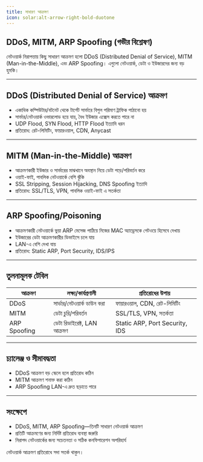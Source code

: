 ```yaml
---
title: সাধারণ আক্রমণ
icon: solar:alt-arrow-right-bold-duotone
---
```


## DDoS, MITM, ARP Spoofing (গভীর বিশ্লেষণ)

নেটওয়ার্ক নিরাপত্তায় কিছু সাধারণ আক্রমণ হলো DDoS (Distributed Denial of Service), MITM (Man-in-the-Middle), এবং ARP Spoofing। এগুলো নেটওয়ার্ক, ডেটা ও ইউজারদের জন্য বড় হুমকি।

---

## DDoS (Distributed Denial of Service) আক্রমণ

- একাধিক কম্পিউটার/বটনেট থেকে টার্গেট সার্ভারে বিপুল পরিমাণ ট্রাফিক পাঠানো হয়
- সার্ভার/নেটওয়ার্ক ওভারলোড হয়ে যায়, বৈধ ইউজার এক্সেস করতে পারে না
- UDP Flood, SYN Flood, HTTP Flood ইত্যাদি ধরন
- প্রতিরোধ: রেট-লিমিটিং, ফায়ারওয়াল, CDN, Anycast

---

## MITM (Man-in-the-Middle) আক্রমণ

- আক্রমণকারী ইউজার ও সার্ভারের মাঝখানে অবস্থান নিয়ে ডেটা পড়ে/পরিবর্তন করে
- ওয়াই-ফাই, পাবলিক নেটওয়ার্কে বেশি ঝুঁকি
- SSL Stripping, Session Hijacking, DNS Spoofing ইত্যাদি
- প্রতিরোধ: SSL/TLS, VPN, পাবলিক ওয়াই-ফাই এ সতর্কতা

---

## ARP Spoofing/Poisoning

- আক্রমণকারী নেটওয়ার্কে ভুয়া ARP মেসেজ পাঠিয়ে নিজের MAC অ্যাড্রেসকে গেটওয়ে হিসেবে দেখায়
- ইউজারের ডেটা আক্রমণকারীর ডিভাইসে চলে যায়
- LAN-এ বেশি দেখা যায়
- প্রতিরোধ: Static ARP, Port Security, IDS/IPS

---

## তুলনামূলক টেবিল

| আক্রমণ      | লক্ষ্য/কার্যপ্রণালী                | প্রতিরোধের উপায়                |
|-------------|-------------------------------------|---------------------------------|
| DDoS        | সার্ভার/নেটওয়ার্ক ডাউন করা         | ফায়ারওয়াল, CDN, রেট-লিমিটিং   |
| MITM        | ডেটা চুরি/পরিবর্তন                 | SSL/TLS, VPN, সতর্কতা           |
| ARP Spoofing| ডেটা রিডাইরেক্ট, LAN আক্রমণ         | Static ARP, Port Security, IDS  |

---

## চ্যালেঞ্জ ও সীমাবদ্ধতা

- DDoS আক্রমণ বড় স্কেলে হলে প্রতিরোধ কঠিন
- MITM আক্রমণ শনাক্ত করা কঠিন
- ARP Spoofing LAN-এ দ্রুত ছড়াতে পারে

---

## সংক্ষেপে
- DDoS, MITM, ARP Spoofing—তিনটি সাধারণ নেটওয়ার্ক আক্রমণ
- প্রতিটি আক্রমণের জন্য নির্দিষ্ট প্রতিরোধ ব্যবস্থা জরুরি
- নিরাপদ নেটওয়ার্কের জন্য সচেতনতা ও সঠিক কনফিগারেশন অপরিহার্য

নেটওয়ার্ক আক্রমণ প্রতিরোধে সদা সতর্ক থাকুন।
